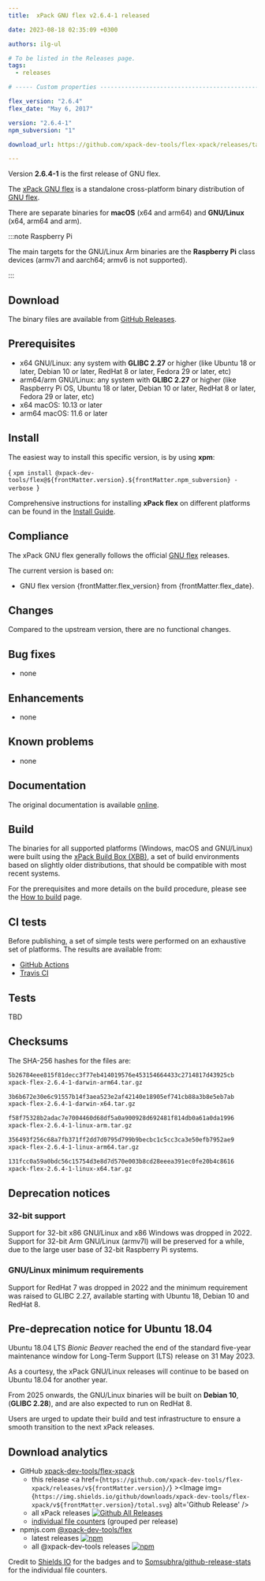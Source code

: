 ```yaml
---
title:  xPack GNU flex v2.6.4-1 released

date: 2023-08-18 02:35:09 +0300

authors: ilg-ul

# To be listed in the Releases page.
tags:
  - releases

# ----- Custom properties -----------------------------------------------------

flex_version: "2.6.4"
flex_date: "May 6, 2017"

version: "2.6.4-1"
npm_subversion: "1"

download_url: https://github.com/xpack-dev-tools/flex-xpack/releases/tag/v2.6.4-1/

---
```


Version **2.6.4-1** is the first release of GNU flex.

<!-- truncate -->


The [xPack GNU flex](https://xpack.github.io/flex/)
is a standalone cross-platform binary distribution of
[GNU flex](https://www.gnu.org/software/flex/).

There are separate binaries for
**macOS** (x64 and arm64)
and **GNU/Linux** (x64, arm64 and arm).

:::note Raspberry Pi

The main targets for the GNU/Linux Arm
binaries are the **Raspberry Pi** class devices (armv7l and aarch64;
armv6 is not supported).

:::

## Download

The binary files are available from <a href={frontMatter.download_url}>GitHub Releases</a>.

## Prerequisites

- x64 GNU/Linux: any system with **GLIBC 2.27** or higher
  (like Ubuntu 18 or later, Debian 10 or later, RedHat 8 or later,
  Fedora 29 or later, etc)
- arm64/arm GNU/Linux: any system with **GLIBC 2.27** or higher
  (like Raspberry Pi OS, Ubuntu 18 or later, Debian 10 or later, RedHat 8 or later,
  Fedora 29 or later, etc)
- x64 macOS: 10.13 or later
- arm64 macOS: 11.6 or later

## Install

The easiest way to install this specific version, is by using **xpm**:

<CodeBlock language="console"> {
`xpm install @xpack-dev-tools/flex@${frontMatter.version}.${frontMatter.npm_subversion} -verbose
`} </CodeBlock>

Comprehensive instructions for installing **xPack flex** on different platforms
can be found in the [Install Guide](/docs/install/).

## Compliance

The xPack GNU flex generally follows the official
[GNU flex](https://www.gnu.org/software/flex/) releases.

The current version is based on:

- GNU flex version {frontMatter.flex_version}
from {frontMatter.flex_date}.

## Changes

Compared to the upstream version, there are no functional changes.

## Bug fixes

- none

## Enhancements

- none

## Known problems

- none

## Documentation

The original documentation is available
[online](https://www.gnu.org/software/flex/manual/).

## Build

The binaries for all supported platforms
(Windows, macOS and GNU/Linux) were built using the
[xPack Build Box (XBB)](https://xpack.github.io/xbb/), a set
of build environments based on slightly older distributions, that should be
compatible with most recent systems.

For the prerequisites and more details on the build procedure, please see the
[How to build](https://github.com/xpack-dev-tools/flex-xpack/blob/xpack/README-MAINTAINER.md) page.

## CI tests

Before publishing, a set of simple tests were performed on an exhaustive
set of platforms. The results are available from:

- [GitHub Actions](https://github.com/xpack-dev-tools/flex-xpack/actions/)
- [Travis CI](https://app.travis-ci.com/github/xpack-dev-tools/flex-xpack/builds/)

## Tests

TBD

## Checksums

The SHA-256 hashes for the files are:

```txt
5b26784eee815f81decc3f77eb414019576e453154664433c2714817d43925cb
xpack-flex-2.6.4-1-darwin-arm64.tar.gz

3b6b672e30e6c91557b14f3aea523e2af42140e18905ef741cb88a3b8e5eb7ab
xpack-flex-2.6.4-1-darwin-x64.tar.gz

f58f75328b2adac7e7004460d68df5a0a900928d692481f814db0a61a0da1996
xpack-flex-2.6.4-1-linux-arm.tar.gz

356493f256c68a7fb371ff2dd7d0795d799b9becbc1c5cc3ca3e50efb7952ae9
xpack-flex-2.6.4-1-linux-arm64.tar.gz

131fcc0a59a0bdc56c15754d3e8d7d570e003b8cd28eeea391ec0fe20b4c8616
xpack-flex-2.6.4-1-linux-x64.tar.gz

```

## Deprecation notices

### 32-bit support

Support for 32-bit x86 GNU/Linux and x86 Windows was
dropped in 2022. Support for 32-bit Arm GNU/Linux (armv7l) will be preserved
for a while, due to the large user base of 32-bit Raspberry Pi systems.

### GNU/Linux minimum requirements

Support for RedHat 7 was dropped in 2022 and the
minimum requirement was raised to GLIBC 2.27, available starting
with Ubuntu 18, Debian 10 and RedHat 8.

## Pre-deprecation notice for Ubuntu 18.04

Ubuntu 18.04 LTS _Bionic Beaver_ reached the end of the standard five-year
maintenance window for Long-Term Support (LTS) release on 31 May 2023.

As a courtesy, the xPack GNU/Linux releases will continue to be based on
Ubuntu 18.04 for another year.

From 2025 onwards, the GNU/Linux binaries will be built on **Debian 10**,
(**GLIBC 2.28**), and are also expected to run on RedHat 8.

Users are urged to update their build and test infrastructure to
ensure a smooth transition to the next xPack releases.

## Download analytics

- GitHub [xpack-dev-tools/flex-xpack](https://github.com/xpack-dev-tools/flex-xpack/)
  - this release <a href={`https://github.com/xpack-dev-tools/flex-xpack/releases/v${frontMatter.version}/`} ><Image img={`https://img.shields.io/github/downloads/xpack-dev-tools/flex-xpack/v${frontMatter.version}/total.svg`} alt='Github Release' /></a>
  - all xPack releases [![Github All Releases](https://img.shields.io/github/downloads/xpack-dev-tools/flex-xpack/total.svg)](https://github.com/xpack-dev-tools/flex-xpack/releases/)
  - [individual file counters](https://somsubhra.github.io/github-release-stats/?username=xpack-dev-tools&repository=flex-xpack) (grouped per release)
- npmjs.com [@xpack-dev-tools/flex](https://www.npmjs.com/package/@xpack-dev-tools/flex)
  - latest releases [![npm](https://img.shields.io/npm/dw/@xpack-dev-tools/flex.svg)](https://www.npmjs.com/package/@xpack-dev-tools/flex/)
  - all @xpack-dev-tools releases [![npm](https://img.shields.io/npm/dt/@xpack-dev-tools/flex.svg)](https://www.npmjs.com/package/@xpack-dev-tools/flex/)

Credit to [Shields IO](https://shields.io) for the badges and to
[Somsubhra/github-release-stats](https://github.com/Somsubhra/github-release-stats)
for the individual file counters.
